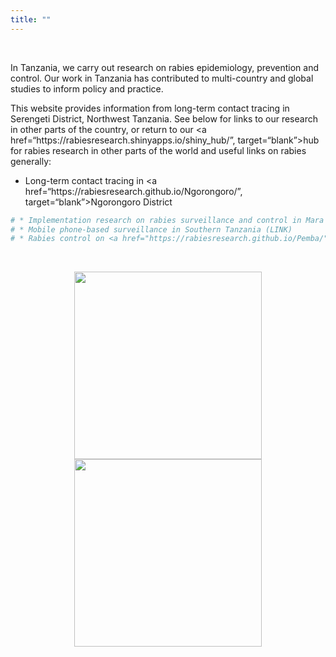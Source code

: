 ```yaml
---
title: ""
---
```

<head>
<link rel="icon" href="img/tab_logo.png" type="image/png" />
</head>

<br>

In Tanzania, we carry out research on rabies epidemiology, prevention and control. Our work in Tanzania has contributed to multi-country and global studies to inform policy and practice.

This website provides information from long-term contact tracing in Serengeti District, Northwest Tanzania. See below for links to our research in other parts of the country, or return to our <a href="https://rabiesresearch.shinyapps.io/shiny_hub/", target="blank">hub</a> for rabies research in other parts of the world and useful links on rabies generally:    
  
* Long-term contact tracing in <a href="https://rabiesresearch.github.io/Ngorongoro/", target="blank">Ngorongoro District</a> 

``` r
# * Implementation research on rabies surveillance and control in Mara Region (LINK)  
# * Mobile phone-based surveillance in Southern Tanzania (LINK)  
# * Rabies control on <a href="https://rabiesresearch.github.io/Pemba/", target="blank">Pemba Island</a> 
```

<br>

<center>
<img src="img/index_1.jpg" style="display: inline-block; margin-left: auto; margin-right: auto; height:300px;"/>
<img src="img/index_2.jpg" style="display: inline-block; margin-left: auto; margin-right: auto; height:300px;"/>
</div>
</center>
